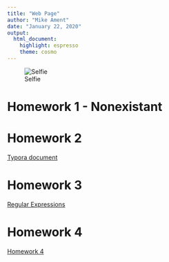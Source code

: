 ```yaml
---
title: "Web Page"
author: "Mike Ament"
date: "January 22, 2020"
output: 
  html_document: 
    highlight: espresso
    theme: cosmo
---
```


![Selfie](https://mrament.github.io/Ament_Bio381/me.jpg)


# Homework 1 - Nonexistant 

# Homework 2
[Typora document](HW1.html)

# Homework 3
[Regular Expressions](Homework-3.html)

# Homework 4
[Homework 4](Homework-4.html)